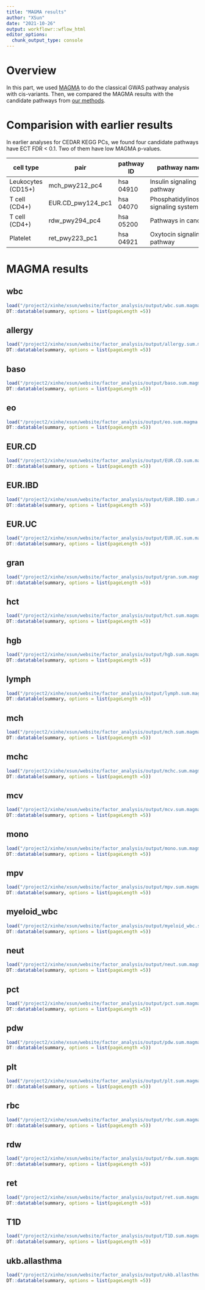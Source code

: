 ```yaml
---
title: "MAGMA results"
author: "XSun"
date: "2021-10-26"
output: workflowr::wflow_html
editor_options:
  chunk_output_type: console
---
```


# **Overview**

In this part, we used [MAGMA](https://ctg.cncr.nl/software/magma) to do the classical GWAS pathway analysis with cis-variants. Then, we compared the MAGMA results with the candidate pathways from [our methods](https://xsun1229.github.io/factor_analysis/cedar_kegg_26_qc_d1k_pruned_10peer_40genes.html#effectsize_fitting_summary). 


# **Comparision with earlier results**

In earlier analyses for CEDAR KEGG PCs, we found four candidate pathways have ECT FDR < 0.1. Two of them have low MAGMA p-values.

| cell type          | pair                     | pathway ID           | pathway name                                   | num SNPs | ECT p           | ECT FDR      | MAGMA p  | MAGMA FDR  |
|--------------------|--------------------------|----------------------|------------------------------------------------|----------|-----------------|--------------|----------|------------|
| Leukocytes (CD15+) |     mch_pwy212_pc4       |     hsa     04910    |     Insulin signaling pathway                  |     5    |     9.00E-05    |     0.090    | 0.013017 | 0.04604608 |
| T cell (CD4+)      |     EUR.CD_pwy124_pc1    |     hsa     04070    |     Phosphatidylinositol   signaling system    |     3    |     5.00E-07    |     0.001    | 0.044977 | 0.06115232 |
| T cell (CD4+)      |     rdw_pwy294_pc4       |     hsa     05200    |     Pathways in cancer                         |     6    |     6.00E-06    |     0.007    | 0.10707  | 0.3312010  |
| Platelet           |     ret_pwy223_pc1       |     hsa 04921        |     Oxytocin   signaling pathway               |     8    |     1.8E-05     |     0.061    | 0.81076  | 0.3022832  |


# **MAGMA results**

## wbc

```r
load("/project2/xinhe/xsun/website/factor_analysis/output/wbc.sum.magma.rdata")
DT::datatable(summary, options = list(pageLength =5))
```

## allergy

```r
load("/project2/xinhe/xsun/website/factor_analysis/output/allergy.sum.magma.rdata")
DT::datatable(summary, options = list(pageLength =5))
```

## baso

```r
load("/project2/xinhe/xsun/website/factor_analysis/output/baso.sum.magma.rdata")
DT::datatable(summary, options = list(pageLength =5))
```

## eo

```r
load("/project2/xinhe/xsun/website/factor_analysis/output/eo.sum.magma.rdata")
DT::datatable(summary, options = list(pageLength =5))
```

## EUR.CD

```r
load("/project2/xinhe/xsun/website/factor_analysis/output/EUR.CD.sum.magma.rdata")
DT::datatable(summary, options = list(pageLength =5))
```

## EUR.IBD

```r
load("/project2/xinhe/xsun/website/factor_analysis/output/EUR.IBD.sum.magma.rdata")
DT::datatable(summary, options = list(pageLength =5))
```

## EUR.UC

```r
load("/project2/xinhe/xsun/website/factor_analysis/output/EUR.UC.sum.magma.rdata")
DT::datatable(summary, options = list(pageLength =5))
```

## gran

```r
load("/project2/xinhe/xsun/website/factor_analysis/output/gran.sum.magma.rdata")
DT::datatable(summary, options = list(pageLength =5))
```


## hct

```r
load("/project2/xinhe/xsun/website/factor_analysis/output/hct.sum.magma.rdata")
DT::datatable(summary, options = list(pageLength =5))
```


## hgb

```r
load("/project2/xinhe/xsun/website/factor_analysis/output/hgb.sum.magma.rdata")
DT::datatable(summary, options = list(pageLength =5))
```


## lymph

```r
load("/project2/xinhe/xsun/website/factor_analysis/output/lymph.sum.magma.rdata")
DT::datatable(summary, options = list(pageLength =5))
```

## mch

```r
load("/project2/xinhe/xsun/website/factor_analysis/output/mch.sum.magma.rdata")
DT::datatable(summary, options = list(pageLength =5))
```

## mchc

```r
load("/project2/xinhe/xsun/website/factor_analysis/output/mchc.sum.magma.rdata")
DT::datatable(summary, options = list(pageLength =5))
```

## mcv

```r
load("/project2/xinhe/xsun/website/factor_analysis/output/mcv.sum.magma.rdata")
DT::datatable(summary, options = list(pageLength =5))
```

## mono

```r
load("/project2/xinhe/xsun/website/factor_analysis/output/mono.sum.magma.rdata")
DT::datatable(summary, options = list(pageLength =5))
```

## mpv

```r
load("/project2/xinhe/xsun/website/factor_analysis/output/mpv.sum.magma.rdata")
DT::datatable(summary, options = list(pageLength =5))
```

## myeloid_wbc

```r
load("/project2/xinhe/xsun/website/factor_analysis/output/myeloid_wbc.sum.magma.rdata")
DT::datatable(summary, options = list(pageLength =5))
```


## neut

```r
load("/project2/xinhe/xsun/website/factor_analysis/output/neut.sum.magma.rdata")
DT::datatable(summary, options = list(pageLength =5))
```


## pct

```r
load("/project2/xinhe/xsun/website/factor_analysis/output/pct.sum.magma.rdata")
DT::datatable(summary, options = list(pageLength =5))
```


## pdw

```r
load("/project2/xinhe/xsun/website/factor_analysis/output/pdw.sum.magma.rdata")
DT::datatable(summary, options = list(pageLength =5))
```

## plt

```r
load("/project2/xinhe/xsun/website/factor_analysis/output/plt.sum.magma.rdata")
DT::datatable(summary, options = list(pageLength =5))
```

## rbc

```r
load("/project2/xinhe/xsun/website/factor_analysis/output/rbc.sum.magma.rdata")
DT::datatable(summary, options = list(pageLength =5))
```

## rdw

```r
load("/project2/xinhe/xsun/website/factor_analysis/output/rdw.sum.magma.rdata")
DT::datatable(summary, options = list(pageLength =5))
```

## ret

```r
load("/project2/xinhe/xsun/website/factor_analysis/output/ret.sum.magma.rdata")
DT::datatable(summary, options = list(pageLength =5))
```


## T1D

```r
load("/project2/xinhe/xsun/website/factor_analysis/output/T1D.sum.magma.rdata")
DT::datatable(summary, options = list(pageLength =5))
```


## ukb.allasthma

```r
load("/project2/xinhe/xsun/website/factor_analysis/output/ukb.allasthma.sum.magma.rdata")
DT::datatable(summary, options = list(pageLength =5))
```